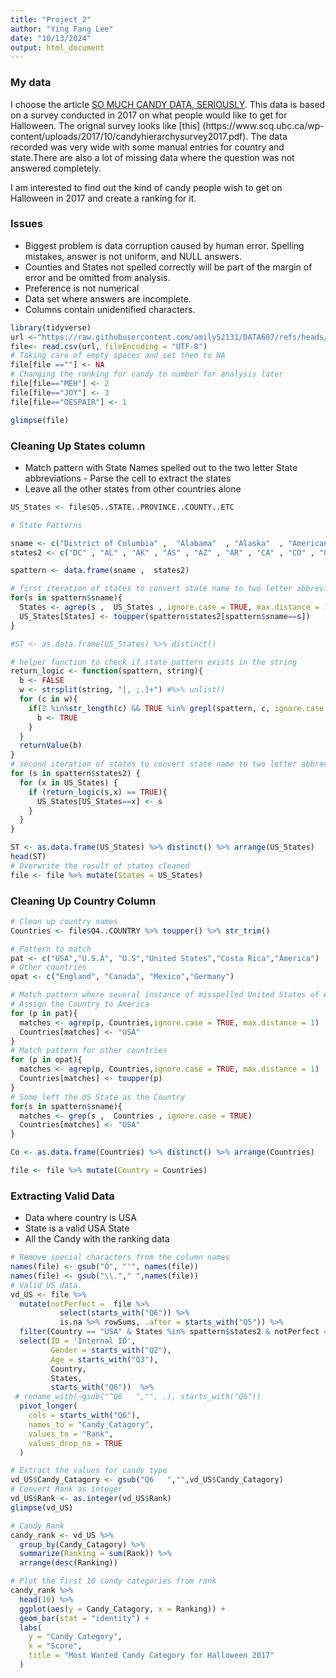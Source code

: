 ```yaml
---
title: "Project_2"
author: "Ying Fang Lee"
date: "10/13/2024"
output: html_document
---
```


### My data

I choose the article [SO MUCH CANDY DATA, SERIOUSLY](https://www.scq.ubc.ca/so-much-candy-data-seriously/). This data is based on a survey conducted in 2017 on what people would like to get for Halloween. The orignal survey looks like [this] (https://www.scq.ubc.ca/wp-content/uploads/2017/10/candyhierarchysurvey2017.pdf).  The data recorded was very wide with some manual entries for country and state.There are also a lot of missing data where the question was not answered completely. 

I am interested to find out the kind of candy people wish to get on Halloween in 2017 and create a ranking for it. 

### Issues
- Biggest problem is data corruption caused by human error. Spelling mistakes, answer is not uniform, and NULL answers.
- Counties and States not spelled correctly will be part of the margin of error and be omitted from analysis.
- Preference is not numerical
- Data set where answers are incomplete.
- Columns contain unidentified characters.


```r
library(tidyverse)
url <-"https://raw.githubusercontent.com/amily52131/DATA607/refs/heads/main/Project_2/candyhierarchy2017.csv"
file<- read.csv(url, fileEncoding = "UTF-8")
# Taking care of empty spaces and set them to NA
file[file ==""] <- NA
# Changing the ranking for candy to number for analysis later
file[file=="MEH"] <- 2
file[file=="JOY"] <- 3
file[file=="DESPAIR"] <- 1

glimpse(file)
```

### Cleaning Up States column

-   Match pattern with State Names spelled out to the two letter State abbreviations -   Parse the cell to extract the states
-   Leave all the other states from other countries alone
```r
US_States <- file$Q5..STATE..PROVINCE..COUNTY..ETC

# State Patterns

sname <- c("District of Columbia" ,  "Alabama"  , "Alaska"  , "American Samoa" ,   "Arizona" ,  "Arkansas" ,  "California" , "Colorado" , "Connecticut" , "Delaware" , "Florida" , "Georgia" , "Guam" , "Hawaii"  ,  "Idaho"  ,  "Illinois"  ,  "Indiana"  ,  "Iowa" , "Kansas" , "Kentucky" , "Louisiana" , "Maine" , "Maryland" , "Massachusetts" , "Michigan" , "Minnesota" , "Mississippi" , "Missouri" , "Montana" , "Nebraska" , "Nevada" , "New Hampshire" , "New Jersey" , "New Mexico" , "New York" , "North Carolina" , "North Dakota" , "Ohio" , "Oklahoma" , "Oregon" , "Pennsylvania" , "Puerto Rico" , "Rhode Island" , "South Carolina" , "South Dakota" , "Tennessee" , "Texas" , "Utah" , "Vermont" , "Virginia" , "Washington" , "West Virginia" , "Wisconsin" , "Wyoming")
states2 <- c("DC" , "AL" , "AK" , "AS" , "AZ" , "AR" , "CA" , "CO" , "CT" , "DE" , "FL" , "GA" , "GU" , "HI" , "ID" , "IL" , "IN" , "IA" , "KS" , "KY" , "LA" , "ME" , "MD" , "MA" , "MI" , "MN" , "MS" , "MO" , "MT" , "NE" , "NV" , "NH" , "NJ" , "NM" , "NY" , "NC" , "ND" , "OH" , "OK" , "OR" , "PA" , "PR" , "RI" , "SC" , "SD" , "TN" , "TX" , "UT" , "VT" , "VA" , "WA" , "WV" , "WI" , "WY")

spattern <- data.frame(sname ,  states2)

# first iteration of states to convert state name to two letter abbreviation
for(s in spattern$sname){
  States <- agrep(s ,  US_States , ignore.case = TRUE, max.distance = 1)
  US_States[States] <- toupper(spattern$states2[spattern$sname==s])
}

#ST <- as.data.frame(US_States) %>% distinct()

# helper function to check if state pattern exists in the string
return_logic <- function(spattern, string){
  b <- FALSE
  w <- strsplit(string, "[, ;.]+") #%>% unlist()
  for (c in w){
    if(2 %in%str_length(c) && TRUE %in% grepl(spattern, c, ignore.case = TRUE)){
      b <- TRUE
    }
  }
  returnValue(b)
}
# second iteration of states to convert state name to two letter abbreviation
for (s in spattern$states2) {
  for (x in US_States) {
    if (return_logic(s,x) == TRUE){
      US_States[US_States==x] <- s
    }
  }
}

ST <- as.data.frame(US_States) %>% distinct() %>% arrange(US_States)
head(ST)
# Overwrite the result of states cleaned
file <- file %>% mutate(States = US_States)
```

### Cleaning Up Country Column


```r
# Clean up country names 
Countries <- file$Q4..COUNTRY %>% toupper() %>% str_trim()

# Pattern to match
pat <- c("USA","U.S.A", "U.S","United States","Costa Rica","America")
# Other countries
opat <- c("England", "Canada", "Mexico","Germany")

# Match pattern where several instance of misspelled United States of America
# Assign the Country to America
for (p in pat){
  matches <- agrep(p, Countries,ignore.case = TRUE, max.distance = 1)
  Countries[matches] <- "USA"
}
# Match pattern for other countries
for (p in opat){
  matches <- agrep(p, Countries,ignore.case = TRUE, max.distance = 1)
  Countries[matches] <- toupper(p)
}
# Some left the US State as the Country
for(s in spattern$sname){
  matches <- grep(s ,  Countries , ignore.case = TRUE)
  Countries[matches] <- "USA"
}

Co <- as.data.frame(Countries) %>% distinct() %>% arrange(Countries)

file <- file %>% mutate(Country = Countries)


```

### Extracting Valid Data
- Data where country is USA
- State is a valid USA State
- All the Candy with the ranking data

```r
# Remove special characters from the column names
names(file) <- gsub("Õ", "'", names(file))
names(file) <- gsub("\\."," ",names(file))
# Valid US data.
vd_US <- file %>% 
  mutate(notPerfect =  file %>% 
           select(starts_with("Q6")) %>%
           is.na %>% rowSums, .after = starts_with("Q5")) %>% 
  filter(Country == "USA" & States %in% spattern$states2 & notPerfect == 0) %>% 
  select(ID = 'Internal ID', 
         Gender = starts_with("Q2"), 
         Age = starts_with("Q3"),
         Country,
         States,
         starts_with("Q6"))  %>% 
 # rename_with(~gsub("^Q6   ","", .), starts_with("Q6"))
  pivot_longer(
    cols = starts_with("Q6"),
    names_to = "Candy_Catagory",
    values_to = "Rank",
    values_drop_na = TRUE
  )

# Extract the values for candy type
vd_US$Candy_Catagory <- gsub("Q6   ","",vd_US$Candy_Catagory)
# Convert Rank as integer
vd_US$Rank <- as.integer(vd_US$Rank)
glimpse(vd_US)
```


```r
# Candy Rank
candy_rank <- vd_US %>% 
  group_by(Candy_Catagory) %>% 
  summarize(Ranking = sum(Rank)) %>% 
  arrange(desc(Ranking))

# Plot the first 10 candy categories from rank
candy_rank %>% 
  head(10) %>%  
  ggplot(aes(y = Candy_Catagory, x = Ranking)) +
  geom_bar(stat = "identity") + 
  labs(
    y = "Candy Category",
    x = "Score",
    title = "Most Wanted Candy Category for Halloween 2017"
  )
```

